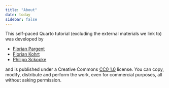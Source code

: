 ```yaml
---
title: "About"
date: today
sidebar: false
---
```


This self-paced Quarto tutorial (excluding the external materials we link to) was developed by

- [Florian Pargent](https://www.psy.lmu.de/pm/personen/lehrstuhlmitarbeiter/pargent/index.html)
- [Florian Kohrt](https://www.psy.lmu.de/pm/personen/lehrstuhlmitarbeiter/kohrt_florian/index.html)
- [Philipp Sckopke](https://www.psy.lmu.de/pm/personen/lehrstuhlmitarbeiter/sckopke/index.html)

and is published under a Creative Commons [CC0 1.0](https://creativecommons.org/publicdomain/zero/1.0/) license.
You can copy, modify, distribute and perform the work, even for commercial purposes, all without asking permission.